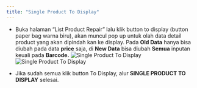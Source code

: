 ```yaml
---
title: "Single Product To Display"
---
```


- Buka halaman “List Product Repair” lalu klik button to display (button paper bag warna biru), akan muncul pop up untuk olah data detail product yang akan dipindah kan ke display. Pada **Old Data** hanya bisa diubah pada data **price** saja, di **New Data** bisa diubah **Semua** inputan keuali pada **Barcode.**
  ![Single Product To Display](/image/storage/treatment-list-product-r/single-product-to-display/a-1.png "Single Product To Display")
  ![Single Product To Display](/image/storage/treatment-list-product-r/single-product-to-display/a-2.png "Single Product To Display")

- Jika sudah semua klik button To Display, alur **SINGLE PRODUCT TO DISPLAY** selesai.
